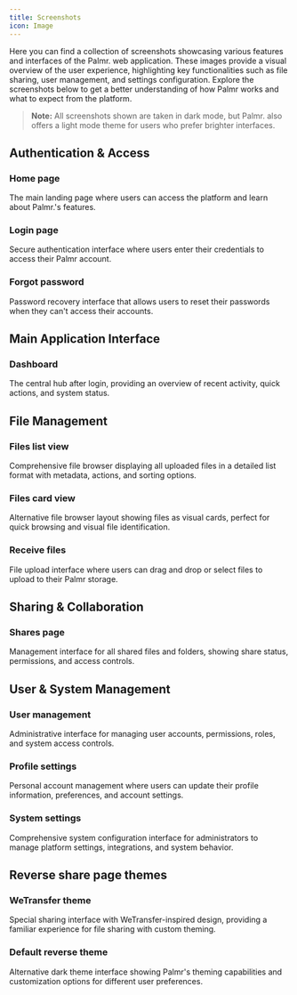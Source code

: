```yaml
---
title: Screenshots
icon: Image
---
```



Here you can find a collection of screenshots showcasing various features and interfaces of the Palmr. web application. These images provide a visual overview of the user experience, highlighting key functionalities such as file sharing, user management, and settings configuration. Explore the screenshots below to get a better understanding of how Palmr works and what to expect from the platform.

> **Note:** All screenshots shown are taken in dark mode, but Palmr. also offers a light mode theme for users who prefer brighter interfaces.

## Authentication & Access

### Home page

The main landing page where users can access the platform and learn about Palmr.'s features.

<ZoomableImage src="/assets/v3/screenshots/home.png" alt="Home Page - Main landing page of Palmr" />

### Login page

Secure authentication interface where users enter their credentials to access their Palmr account.

<ZoomableImage src="/assets/v3/screenshots/login.png" alt="Login Page - User authentication interface" />

### Forgot password

Password recovery interface that allows users to reset their passwords when they can't access their accounts.

<ZoomableImage src="/assets/v3/screenshots/forgot-password.png" alt="Forgot Password - Password recovery interface" />

## Main Application Interface

### Dashboard

The central hub after login, providing an overview of recent activity, quick actions, and system status.

<ZoomableImage
  src="/assets/v3/screenshots/dashboard.png"
  alt="Dashboard - Main application hub with overview and quick actions"
/>

## File Management

### Files list view

Comprehensive file browser displaying all uploaded files in a detailed list format with metadata, actions, and sorting options.

<ZoomableImage
  src="/assets/v3/screenshots/files-list.png"
  alt="Files List View - Detailed file browser with metadata and actions"
/>

### Files card view

Alternative file browser layout showing files as visual cards, perfect for quick browsing and visual file identification.

<ZoomableImage
  src="/assets/v3/screenshots/files-card.png"
  alt="Files Card View - Visual card-based file browser layout"
/>

### Receive files

File upload interface where users can drag and drop or select files to upload to their Palmr storage.

<ZoomableImage
  src="/assets/v3/screenshots/receive-files.png"
  alt="Receive Files - File upload interface with drag and drop functionality"
/>

## Sharing & Collaboration

### Shares page

Management interface for all shared files and folders, showing share status, permissions, and access controls.

<ZoomableImage
  src="/assets/v3/screenshots/shares.png"
  alt="Shares Page - Share management with permissions and access controls"
/>

## User & System Management

### User management

Administrative interface for managing user accounts, permissions, roles, and system access controls.

<ZoomableImage
  src="/assets/v3/screenshots/user-management.png"
  alt="User Management - Administrative interface for user accounts and permissions"
/>

### Profile settings

Personal account management where users can update their profile information, preferences, and account settings.

<ZoomableImage
  src="/assets/v3/screenshots/profile.png"
  alt="Profile Settings - Personal account management and preferences"
/>

### System settings

Comprehensive system configuration interface for administrators to manage platform settings, integrations, and system behavior.

<ZoomableImage
  src="/assets/v3/screenshots/settings.png"
  alt="System Settings - Administrative configuration interface"
/>

## Reverse share page themes

### WeTransfer theme

Special sharing interface with WeTransfer-inspired design, providing a familiar experience for file sharing with custom theming.

<ZoomableImage
  src="/assets/v3/screenshots/wetransfer.png"
  alt="WeTransfer Theme - WeTransfer-inspired sharing interface with custom theming"
/>

### Default reverse theme

Alternative dark theme interface showing Palmr's theming capabilities and customization options for different user preferences.

<ZoomableImage
  src="/assets/v3/screenshots/default-reverse.png"
  alt="Default Reverse Theme - Dark theme interface showcasing customization options"
/>
